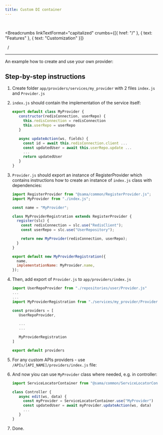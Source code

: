 ```yaml
---
title: Custom DI container
---
```


<br />



<Breadcrumbs
  linkTextFormat="capitalized"
  crumbs={[{ href: "/" }, { text: "Features" }, { text: "Customization" }]}
>
  <Icon slot="index" name="seti:powershell" />
  <span slot="separator">&nbsp;&nbsp;/&nbsp;</span>
</Breadcrumbs>

---


An example how to create and use your own provider:

## Step-by-step instructions

<Steps>

1. Create folder `app/providers/services/my_provider` with 2 files `index.js` and `Provider.js`

2. `index.js` should contain the implementation of the service itself:

   ```js
   export default class MyProvider {
      constructor(redisConnection, userRepo) {
        this.redisConnection = redisConnection
        this.userRepo = userRepo
      }

      async updateAction(ws, fields) {
        const id = await this.redisConnection.client ...
        const updatedUser = await this.userRepo.update ...
        ...
        return updatedUser
      }
   }
   ```

3. `Provider.js` should export an instance of RegisterProvider which contains instructions how to create an instance of `index.js` class with dependencies:

   ```js
   import RegisterProvider from "@sama/common/RegisterProvider.js";
   import MyProvider from "./index.js";

   const name = "MyProvider";

   class MyProviderRegistration extends RegisterProvider {
     register(slc) {
       const redisConnection = slc.use("RedisClient");
       const userRepo = slc.use("UserRepository");

       return new MyProvider(redisConnection, userRepo);
     }
   }

   export default new MyProviderRegistration({
     name,
     implementationName: MyProvider.name,
   });
   ```

4. Then, add export of `Provider.js` to `app/providers/index.js`

   ```js
   import UserRepoProvider from "./repositories/user/Provider.js"
   ...
   ...
   import MyProviderRegistration from "./services/my_provider/Provider.js"

   const providers = [
      UserRepoProvider,

      ...
      ...

      MyProviderRegistration
   ]

   export default providers
   ```

5. For any custom APIs providers - use `/APIs/[API_NAME]/providers/index.js` file:

6. And now yiou can use `MyProvider` class where needed, e.g. in controller:

   ```js
   import ServiceLocatorContainer from "@sama/common/ServiceLocatorContainer.js"

   class Controller {
      async edit(ws, data) {
        const myProvider = ServiceLocatorContainer.use("MyProvider")
        const updatedUser = await myProvider.updateAction(ws, data)
        ...
      }
   }
   ```

7. Done.

</Steps>

<script
  src="https://giscus.app/client.js"
  data-repo="SAMA-Communications/sama-server"
  data-repo-id="R_kgDOIBiYjA"
  data-category-id="DIC_kwDOIBiYjM4CuYYL"
  data-mapping="pathname"
  data-strict="0"
  data-reactions-enabled="1"
  data-emit-metadata="0"
  data-input-position="top"
  data-theme="transparent_dark"
  data-lang="en"
  data-loading="lazy"
  crossorigin="anonymous"
  async
></script>
